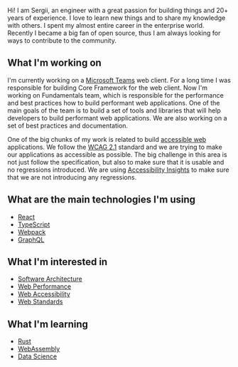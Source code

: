Hi! I am Sergii, an engineer with a great passion for building things and 20+ years of experience. I love to learn new things and to share my knowledge with others. I spent my almost entire career in the enterprise world. Recently I became a big fan of open source, thus I am always looking for ways to contribute to the community.

## What I'm working on

I'm currently working on a [Microsoft Teams](https://www.microsoft.com/en-us/microsoft-teams/group-chat-software/)
web client. For a long time I was responsible for building Core Framework for the web client.
Now I'm working on Fundamentals team, which is responsible for the performance and best practices how
to build performant web applications. One of the main goals of the team is to build a set of tools
and libraries that will help developers to build performant web applications. We are also working
on a set of best practices and documentation.

One of the big chunks of my work is related to build [accessible web](https://www.w3.org/standards/webdesign/accessibility) applications. We follow the [WCAG 2.1](https://www.w3.org/TR/WCAG21/) standard and we are trying to make our applications as accessible as possible. The big challenge in this area is not just follow the specification, but also to make sure that it is usable and no regressions introduced. We are using [Accessibility Insights](https://accessibilityinsights.io/) to make sure that we are not introducing any regressions.

## What are the main technologies I'm using

- [React](https://reactjs.org/)
- [TypeScript](https://www.typescriptlang.org/)
- [Webpack](https://webpack.js.org/)
- [GraphQL](https://graphql.org/)

## What I'm interested in

- [Software Architecture](https://en.wikipedia.org/wiki/Software_architecture)
- [Web Performance](https://developers.google.com/web/fundamentals/performance)
- [Web Accessibility](https://www.w3.org/WAI/fundamentals/accessibility-intro/)
- [Web Standards](https://www.w3.org/standards/)

## What I'm learning

- [Rust](https://www.rust-lang.org/)
- [WebAssembly](https://webassembly.org/)
- [Data Science](https://en.wikipedia.org/wiki/Data_science)
